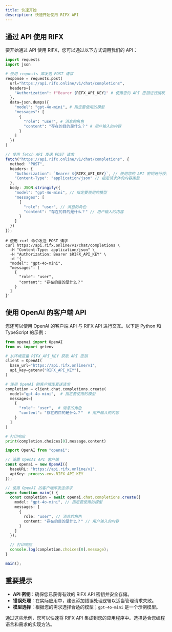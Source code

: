 ```yaml
---
title: 快速开始
description: 快速开始使用 RIFX API
---
```



## 通过 API 使用 RIFX

要开始通过 API 使用 RIFX，您可以通过以下方式调用我们的 API：

<Tabs syncKey="openai-client">
<TabItem label="Python">

```python
import requests
import json

# 使用 requests 库发送 POST 请求
response = requests.post(
  url="https://api.rifx.online/v1/chat/completions",
  headers={
    "Authorization": f"Bearer {RIFX_API_KEY}" # 使用您的 API 密钥进行授权
  },
  data=json.dumps({
    "model": "gpt-4o-mini", # 指定要使用的模型
    "messages": [
      {
        "role": "user", # 消息的角色
        "content": "存在的目的是什么？" # 用户输入的内容
      }
    ]
  })
)
```

</TabItem>
<TabItem label="Typescript">

```typescript
// 使用 fetch API 发送 POST 请求
fetch("https://api.rifx.online/v1/chat/completions", {
  method: "POST",
  headers: {
    "Authorization": `Bearer ${RIFX_API_KEY}`, // 使用您的 API 密钥进行授权
    "Content-Type": "application/json" // 指定请求体的内容类型
  },
  body: JSON.stringify({
    "model": "gpt-4o-mini", // 指定要使用的模型
    "messages": [
      {
        "role": "user", // 消息的角色
        "content": "存在的目的是什么？" // 用户输入的内容
      }
    ]
  })
});
```

</TabItem>

<TabItem label="Shell">

```shell
# 使用 curl 命令发送 POST 请求
curl https://api.rifx.online/v1/chat/completions \
  -H "Content-Type: application/json" \ 
  -H "Authorization: Bearer $RIFX_API_KEY" \ 
  -d '{
  "model": "gpt-4o-mini", 
  "messages": [
    {
      "role": "user", 
      "content": "存在的目的是什么？"
    }
  ]
}'
```

</TabItem>
</Tabs>

## 使用 OpenAI 的客户端 API

您还可以使用 OpenAI 的客户端 API 与 RIFX API 进行交互。以下是 Python 和 TypeScript 的示例：

<Tabs syncKey="openai-client">
<TabItem label="Python">

```python
from openai import OpenAI
from os import getenv

# 从环境变量 RIFX_API_KEY 获取 API 密钥
client = OpenAI(
  base_url="https://api.rifx.online/v1",
  api_key=getenv("RIFX_API_KEY"),
)

# 使用 OpenAI 的客户端库发送请求
completion = client.chat.completions.create(
  model="gpt-4o-mini",  # 指定要使用的模型
  messages=[
    {
      "role": "user",  # 消息的角色
      "content": "存在的目的是什么？"  # 用户输入的内容
    }
  ]
)

# 打印响应
print(completion.choices[0].message.content)
```

</TabItem>
<TabItem label="Typescript">

```typescript
import OpenAI from "openai";

// 设置 OpenAI API 客户端
const openai = new OpenAI({
  baseURL: "https://api.rifx.online/v1",
  apiKey: process.env.RIFX_API_KEY
});

// 使用 OpenAI 的客户端库发送请求
async function main() {
  const completion = await openai.chat.completions.create({
    model: "gpt-4o-mini", // 指定要使用的模型
    messages: [
      {
        role: "user", // 消息的角色
        content: "存在的目的是什么？" // 用户输入的内容
      }
    ]
  });

  // 打印响应
  console.log(completion.choices[0].message);
}

main();
```

</TabItem>
</Tabs>

## 重要提示

- **API 密钥**：确保您已获得有效的 RIFX API 密钥并安全存储。
- **错误处理**：在实际应用中，建议添加错误处理逻辑以适当管理请求失败。
- **模型选择**：根据您的需求选择合适的模型；`gpt-4o-mini` 是一个示例模型。

通过这些示例，您可以快速将 RIFX API 集成到您的应用程序中。选择适合您编程语言和需求的实现方法。

